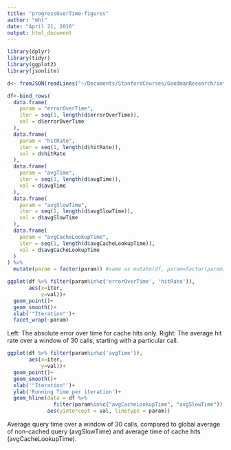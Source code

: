 ```yaml
---
title: "progressOverTime-figures"
author: "mht"
date: "April 21, 2016"
output: html_document
---
```


```r
library(dplyr)
library(tidyr)
library(ggplot2)
library(jsonlite)

d<- fromJSON(readLines("~/Documents/StanfordCourses/GoodmanResearch/intercache/tests/progressOverTime/all-data.json"))

df<-bind_rows(
  data.frame(
    param = "errorOverTime",
    iter = seq(1, length(d$errorOverTime)),
    val = d$errorOverTime
  ),
  data.frame(
    param = "hitRate",
    iter = seq(1, length(d$hitRate)),
    val = d$hitRate
  ),
  data.frame(
    param = "avgTime",
    iter = seq(1, length(d$avgTime)),
    val = d$avgTime
  ),
  data.frame(
    param = "avgSlowTime",
    iter = seq(1, length(d$avgSlowTime)),
    val = d$avgSlowTime
  ),
  data.frame(
    param = "avgCacheLookupTime",
    iter = seq(1, length(d$avgCacheLookupTime)),
    val = d$avgCacheLookupTime
  )
) %>%
  mutate(param = factor(param)) #same as mutate(df, param=factor(param))
```



```r
ggplot(df %>% filter(param%in%c('errorOverTime', 'hitRate')), 
       aes(x=iter,
           y=val))+
  geom_point()+
  geom_smooth()+
  xlab('"Iteration"')+
  facet_wrap(~param)

```

Left: The absolute error over time for cache hits only.
Right: The average hit rate over a window of 30 calls, starting with a particular call.

```r
ggplot(df %>% filter(param%in%c('avgTime')), 
       aes(x=iter,
           y=val))+
  geom_point()+
  geom_smooth()+
  xlab('"Iteration"')+
  ylab('Running Time per iteration')+
  geom_hline(data = df %>% 
               filter(param%in%c("avgCacheLookupTime", "avgSlowTime")),
             aes(yintercept = val, linetype = param))
```

Average query time over a window of 30 calls, compared to global average of non-cached query (avgSlowTime) and average time of cache hits (avgCacheLookupTime).
